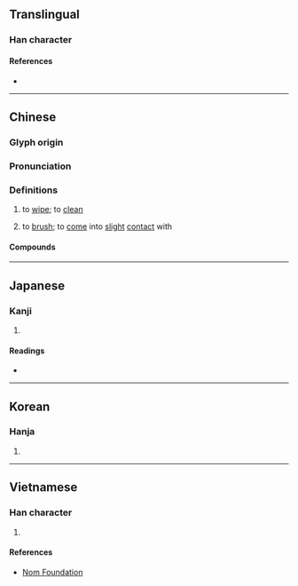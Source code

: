 {{character info}}
==Translingual==

===Han character===
{{Han char|rn=64|rad=手|as=09|sn=12|four=51061|canj=QPPA|ids=⿰扌皆}}

====References====
* {{Han ref|kx=0443.250|dkj=12383|dj=0794.250|hdz=31914.030|uh=63E9|ud=25577|bh=B47B|bd=46203}}

----

==Chinese==
{{zh-forms}}

===Glyph origin===
{{Han etym}}

===Pronunciation===
{{zh-pron
|m=kāi
|c=haai1
|mn=ml:khai
|mc=y
|oc=y
|cat=v
}}

===Definitions===
{{zh-hanzi}}

# to [[wipe]]; to [[clean]]
# {{lb|zh|Cantonese}} to [[brush]]; to [[come]] into [[slight]] [[contact]] with
#: {{zh-x|架 的士 揩 到{dou3-2} 我 架 車。|That taxi '''brushed''' my car.|C}}
#: {{zh-x|件 衫 揩 污糟 咗。||C}}

====Compounds====
{{zh-der|揩淚|揩油|揩背|揩檯抹凳|揩汗|揩乾|揩抹|揩拭}}

----

==Japanese==

===Kanji===
{{ja-kanji|grade=|rs=手09}}

# {{rfdef|ja|sort=手09}}

====Readings====
* {{ja-readings
|goon=け
|kanon=かい
|kun=ぬぐ-う}}

----

==Korean==

===Hanja===
{{ko-hanja|hangeul=개|eumhun=|rv=gae|mr=kae|y=kay}}

# {{rfdef|ko|sort=手09}}

----

==Vietnamese==

===Han character===
{{vi-hantu|rs=手09|[[day]], [[khải]]}}

# {{rfdef|vi|sort=手09}}

====References====
* [http://nomfoundation.org/common/nom_details.php?codepoint=63e9 Nom Foundation]